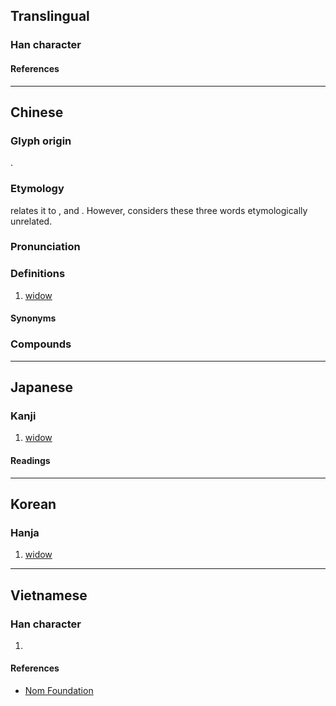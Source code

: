 {{character info}}
==Translingual==

===Han character===
{{Han char|rn=38|rad=女|as=17|sn=20|four=41463|canj=VMBU|ids=⿰女霜}}

====References====
{{Han ref|kx=0273.430|dkj=06885|dj=0542.180|hdz=21090.070|uh=5B40}}

----

==Chinese==
{{zh-forms|alt=霜,㜀}}

===Glyph origin===
{{Han etym}}
{{Han compound|女|霜|c1=s|c2=p|t1=woman|ls=psc}}.

===Etymology===
{{zh-ref|Zhang (2000)}} relates it to {{och-l|喪|id=2|mourning; funeral}}, {{och-l|喪|id=1|to lose}} and {{och-l|霜|frost (which causes loss)}}. However, {{zh-ref|Schuessler (2007)}} considers these three words etymologically unrelated.

===Pronunciation===
{{zh-pron
|m=shuāng
|m-s=
|c=soeng1
|c-t=song1
|g=
|h=gd=song1
|j=
|mb=só̤ng
|md=sŏng
|mn=song/twv:sng
|mn-t=seng1
|w=1saan
|x=xyan1
|mc=y
|oc=y
|ma=y
|cat=n
}}

===Definitions===
{{zh-hanzi}}

# [[widow]]

====Synonyms====
{{zh-dial|寡婦}}

===Compounds===
{{zh-der|孀居|孀母|居孀|富孀|孀妻|孀婦|遺孀|媰孀|孀單|孀姑|孀娥|孀嫠|孀孤|孀寡|孀節|孀閨|孀雌|孤孀|寡孀|艾孀}}

----

==Japanese==

===Kanji===
{{ja-kanji|grade=|rs=女17}}

# [[widow]]

====Readings====
{{ja-readings
|on=そう
|kun=やもめ
}}

----

==Korean==

===Hanja===
{{ko-hanja|상}}

# [[widow]]

----

==Vietnamese==

===Han character===
{{vi-readings|rs=女17|reading=sương}}

# {{rfdef|vi|sort=女17}}

====References====
* [http://nomfoundation.org/common/nom_details.php?codepoint=5b40 Nom Foundation]